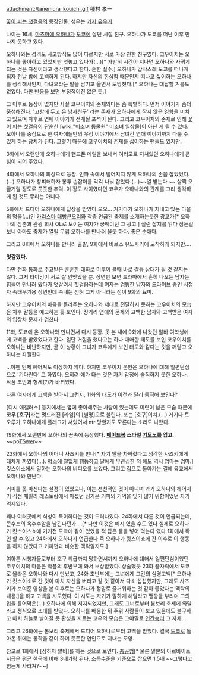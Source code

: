 attachment:/tanemura_kouichi.gif
種村 孝一

[[꽃이 피는 첫걸음]]의 등장인물. 성우는 [[카지 유우키]].

나이는 16세. [[마츠마에 오하나]]가 [[도쿄]]에 살던 시절 친구. 오하나가 도쿄를 떠난 이후 만나지 못하고 있다.

오하나와는 성격도 사고방식도 많이 다르지만 서로 가장 친한 친구였다. 코우이치는 오하나를 좋아하고 있었지만 넋놓고 있다가(…)[* 가만히 시간이 지나면 오하나와 사귀게 되는 것은 자신이라고 생각했다고 한다. 흔한 실수.] 오하나가 갑작스레 도쿄를 떠나게 되자 전날 밤에 고백하게 된다. 하지만 자신의 한심함 때문인지 떠나고 싶어하는 오하나를 생각해서인지, 다녀오라는 말을 남기고 울면서 도망쳤다.[* 오하나는 대답할 겨를도 없었다. 다만 반응을 보면 부정적이진 않은 듯.]

그 이후로 등장이 없지만 사실 코우이치의 존재의미는 좀 특별하다. 먼저 이야기가 좀더 풍성해진다. '고향에 두고 온 남자친구' 라는 존재가 오하나에게 작지 않은 영향을 미치고 있으며 차후로 연애 이야기가 전개될 포석이 된다. 그리고 코우이치의 존재로 인해 [[꽃이 피는 첫걸음]]이 단순한 [wiki:"미소녀 동물원" 미소녀 일상물]이 아닌 게 될 수 있다. 오하나를 중심으로 한 여자애들만의 우정 이야기에서 남녀간 연애 이야기까지 다룰 수 있게 하는 장치가 된다. 그렇기 때문에 코우이치의 존재를 싫어하는 팬들도 있지만.

3화에서 오랜만에 오하나에게 핸드폰 메일을 보내서 여러모로 지쳐있던 오하나에게 큰 힘이 되어 주었다.

4화에서 오하나의 회상으로 등장. 인파 속에서 떨어지지 않게 오하나의 손을 잡았었다.(…) 오하나가 창피해하자 봉투 손잡이를 각각 나눠 잡았다.(…)~~열 받는다.~~ 살짝 오글거릴 정도로 풋풋한 추억. 이 정도 사이였다면 코우가 오하나와의 관계를 그리 생각하게 된 것도 무리는 아니다.

5화에서 드디어 오하나에게 답장을 받았다.오오... 거기다가 오하나가 지내고 있는 마을의 명물(...)인 [[카리스마 대빵큰오리]]와 작중 언급된 축제를 소개하는듯한 광고가[* 오하나의 삼촌과 관광 회사 OL로 보이는 여자가 꿍떡이던 그 광고 ] 실린 잡지를 읽다 잠든걸 보니 아마도 축제가 열릴 무렵 오하나를 만나러 올듯 하다. 좋은 순애다.
 
그리고 8화에서 오하나를 만나러 출발, 9화에서 비로소 유노사키에 도착하게 되지만….

'''엇갈렸다.'''

다만 전화 통화로 주고받은 훈훈한 대화로 미루어 볼때 바로 갈등 상태가 될 것 같지는 않다. 그저 타이밍이 서로 잘 안맞았을 뿐. 장면만 보면 드라마에서 흔히 나오는 남자는 힘들여 만나러 왔다가 엇갈려서 헛걸음하는데 여자는 엉뚱한 남자와 드라이브 중인 시청자 속태우기용 장면인데 속내는 전혀 그게 아니라는 점이 9화의 묘미. 

하지만 코우이치의 마음을 몰라주는 오하나와 제대로 전달하지 못하는 코우이치의 모습은 차후 갈등을 예고하는 듯 보인다. 장거리 연애의 문제와 고백한 남자와 고백받은 여자의 입장차 문제가 겹쳤다.

11화, 도쿄에 온 오하나와 만나면서 다시 등장. 못 본 새에 9화에 나왔던 알바 여학생에게 고백을 받았었다고 한다. 일단 거절을 했다고는 하나 애매한 태도를 보인 코우이치를 오하나는 비난하지만, 곧 이 상황이 그녀가 코우에게 보인 태도와 같다는 것을 깨닫고 오하나는 좌절한다.

...이젠 언제 헤어져도 이상하지 않다. 하지만 코우이치 본인은 오하나에 대해 일편단심으로 '기다린다' 고 하였다. 오히려 애가 타는 것은 자기 감정에 솔직하지 못한 오하나. 작품 초반과 형세(?)가 바뀌었다.

다른 여자에게 고백을 받아서 그런지, 11화의 태도가 이전과 달리 듬직해 보인다?

[디시 애갤러스] 등지에서는 옆에 좋아해주는 사람이 있는데도 미련이 남은 모습 때문에 '''코우 [호구]'''라는 멋드러진 [라임]의 [별명]으로 불린다. 또는 [호구]이치.(…) 거기다 토오루가 오하나에게 플래그가 서있어서 ntr 당할지도 모른다는 소리도 나왔다.

19화에서 오랜만에 오하나의 꿈속에 등장했다. '''[[메이드복]] 스타일 [[기모노]]를 입고.''' ~~po[[TS]]wer~~

23화에서 오하나의 어머니 사츠키를 만나[* 자기 딸을 차버렸다고 생각한 사츠키에게 대차게 까였다(...). 평소에 철없게 행동하고 딸에게 무관심한 척 해도 역시 엄마는 엄마.] 킷스이소에서 일하는 오하나의 비디오를 보았다. 그리고 집으로 돌아가는 길에 육교에서 오하나와 만난다.

커피를 못 마신다는 설정이 있었으나, 이는 선천적인 것이 아니며 과거 오하나와 헤어지기 직전 패밀리 레스토랑에서 마셨던 싱거운 커피의 기억을 잊기 않기 위함이었던 자기억제였다.  

꽤나 여러곳에서 식성이 특이하다는 것이 드러나있다. 24화에서 다른 것이 언급되는데, 콘수프의 옥수수알을 남긴다던가….[* 다만 이것은 예시 였을 수도 있다 실제로 오하나가 킷스이스쇼에 거기전 도쿄에 같이 있었을 적 답은 물을 넣어 먹는다 였다 1화에서 확인 할 수 있고 24화에서 오하나가 언급한다 즉 오하나가 킷스이쇼에 간 이후로 이 행동을 하지 않았다고 커피껀과 비슷한 맥락일지도.] 

여하튼 시청자들로부터 호구 취급까지 당하면서까지 오하나에 대해서 일편단심이었던 코우이치의 마음은 작품의 후반부에 와서 보상받았다. 상술했듯 23화 끝자락에서 도쿄로 올라온 오하나와 다시 만났고, 24화 초반부에는 그녀에게 그간의 심경고백[* 오하나가 킷스이소로 간 것이 마치 자신을 버리고 같 것 같아서 다소 섭섭했지만, 그래도 사츠키가 보여준 영상을 본 이후로는 오하나가 정말로 즐거워하는 것 같아 좋았다는 맥락의 내용.]을 하고 고백을 시도했다. 이 시도는 자기가 말하게 해달라고 땡깡을 부리며 그의 입을 틀어막은(…) 오하나에 의해 저지되었지만, 그래도 그녀로부터 봄보리 축제에 와달라고 정식으로 초대를 받았다. 오하나를 배웅한 뒤 주위 사람들이 보고 있음에도 불구하고 마치 하늘로 날아갈 듯 환성을 지르는 코우의 모습은 그야말로 [[인간승리]] 그 자체….

그리고 26화에는 봄보리 축제에서 드디어 오하나로부터 고백을 받았다. 결국 [[도쿄]]로 돌아온 뒤에는 통학을 같이 하며 풋풋한 연인으로 지내는 모양.

참고로 1화에서 [상하차 알바]를 하는 것으로 보인다. [[충공깽]][* 물론 일본의 아르바이트 시급은 평균 한국에 비해 3배가량 된다. 소득수준을 기준으로 잡으면 1.5배 ~~그렇다고 힘든게 사라져?~~]

